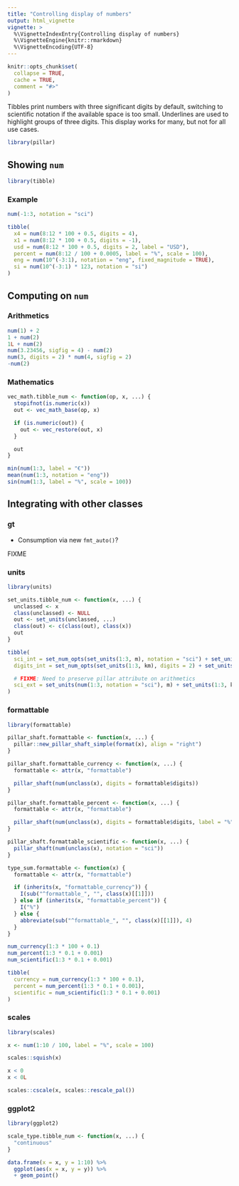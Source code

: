 ```yaml
---
title: "Controlling display of numbers"
output: html_vignette
vignette: >
  %\VignetteIndexEntry{Controlling display of numbers}
  %\VignetteEngine{knitr::rmarkdown}
  %\VignetteEncoding{UTF-8}
---
```


```r
knitr::opts_chunk$set(
  collapse = TRUE,
  cache = TRUE,
  comment = "#>"
)
```

Tibbles print numbers with three significant digits by default, switching to scientific notation if the available space is too small.
Underlines are used to highlight groups of three digits.
This display works for many, but not for all use cases.

```r
library(pillar)
```

## Showing `num`

```r
library(tibble)
```


### Example

```r
num(-1:3, notation = "sci")

tibble(
  x4 = num(8:12 * 100 + 0.5, digits = 4),
  x1 = num(8:12 * 100 + 0.5, digits = -1),
  usd = num(8:12 * 100 + 0.5, digits = 2, label = "USD"),
  percent = num(8:12 / 100 + 0.0005, label = "%", scale = 100),
  eng = num(10^(-3:1), notation = "eng", fixed_magnitude = TRUE),
  si = num(10^(-3:1) * 123, notation = "si")
)
```


## Computing on `num`

### Arithmetics

```r
num(1) + 2
1 + num(2)
1L + num(2)
num(3.23456, sigfig = 4) - num(2)
num(3, digits = 2) * num(4, sigfig = 2)
-num(2)
```

### Mathematics

```r
vec_math.tibble_num <- function(op, x, ...) {
  stopifnot(is.numeric(x))
  out <- vec_math_base(op, x)

  if (is.numeric(out)) {
    out <- vec_restore(out, x)
  }

  out
}
```

```r
min(num(1:3, label = "€"))
mean(num(1:3, notation = "eng"))
sin(num(1:3, label = "%", scale = 100))
```

## Integrating with other classes

### gt

- Consumption via new `fmt_auto()`?

FIXME

### units

```r
library(units)

set_units.tibble_num <- function(x, ...) {
  unclassed <- x
  class(unclassed) <- NULL
  out <- set_units(unclassed, ...)
  class(out) <- c(class(out), class(x))
  out
}

tibble(
  sci_int = set_num_opts(set_units(1:3, m), notation = "sci") + set_units(1:3, km),
  digits_int = set_num_opts(set_units(1:3, km), digits = 2) + set_units(1:3, m),

  # FIXME: Need to preserve pillar attribute on arithmetics
  sci_ext = set_units(num(1:3, notation = "sci"), m) + set_units(1:3, km)
)
```

### formattable

```r
library(formattable)

pillar_shaft.formattable <- function(x, ...) {
  pillar::new_pillar_shaft_simple(format(x), align = "right")
}

pillar_shaft.formattable_currency <- function(x, ...) {
  formattable <- attr(x, "formattable")

  pillar_shaft(num(unclass(x), digits = formattable$digits))
}

pillar_shaft.formattable_percent <- function(x, ...) {
  formattable <- attr(x, "formattable")

  pillar_shaft(num(unclass(x), digits = formattable$digits, label = "%", scale = 100))
}

pillar_shaft.formattable_scientific <- function(x, ...) {
  pillar_shaft(num(unclass(x), notation = "sci"))
}

type_sum.formattable <- function(x) {
  formattable <- attr(x, "formattable")

  if (inherits(x, "formattable_currency")) {
    I(sub("^formattable_", "", class(x)[[1]]))
  } else if (inherits(x, "formattable_percent")) {
    I("%")
  } else {
    abbreviate(sub("^formattable_", "", class(x)[[1]]), 4)
  }
}

num_currency(1:3 * 100 + 0.1)
num_percent(1:3 * 0.1 + 0.001)
num_scientific(1:3 * 0.1 + 0.001)

tibble(
  currency = num_currency(1:3 * 100 + 0.1),
  percent = num_percent(1:3 * 0.1 + 0.001),
  scientific = num_scientific(1:3 * 0.1 + 0.001)
)
```

### scales

```r
library(scales)

x <- num(1:10 / 100, label = "%", scale = 100)

scales::squish(x)

x < 0
x < 0L

scales::cscale(x, scales::rescale_pal())
```

### ggplot2

```r
library(ggplot2)

scale_type.tibble_num <- function(x, ...) {
  "continuous"
}

data.frame(x = x, y = 1:10) %>%
  ggplot(aes(x = x, y = y)) %>%
  + geom_point()
```

